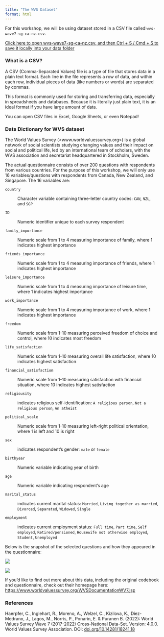```yaml
---
title: "The WVS Dataset"
format: html
---
```


For this workshop, we will be using dataset stored in a CSV file called `wvs-wave7-sg-ca-nz.csv`.

```{=html}
<a href="https://raw.githubusercontent.com/bellaratmelia/introductory-r-socsci/refs/heads/main/data/wvs-wave7-sg-ca-nz.csv" type="button" class="btn btn-success">Click here to open wvs-wave7-sg-ca-nz.csv, and then Ctrl + S / Cmd + S to save it locally into your data folder</a>
```

::: {.callout-note appearance="simple"}
### What is a CSV?

A CSV (Comma-Separated Values) file is a type of file that stores data in a plain text format. Each line in the file represents a row of data, and within each row, individual pieces of data (like numbers or words) are separated by commas.

This format is commonly used for storing and transferring data, especially in spreadsheets and databases. Because it is literally just plain text, it is an ideal format if you have large amount of data.

You can open CSV files in Excel, Google Sheets, or even Notepad!
:::

### Data Dictionary for WVS dataset

The World Values Survey (<www.worldvaluessurvey.org>) is a global network of social scientists studying changing values and their impact on social and political life, led by an international team of scholars, with the WVS association and secretariat headquartered in Stockholm, Sweden. 

The actual questionnaire consists of over 200 questions with respondents from various countries. For the purpose of this workshop, we will only use 16 variables/questions with respondents from Canada, New Zealand, and Singapore. The 16 variables are:

`country`

:   Character variable containing three-letter country codes: `CAN`,
    `NZL`, and `SGP`

`ID`

:   Numeric identifier unique to each survey respondent

`family_importance`

:   Numeric scale from 1 to 4 measuring importance of family, where 1
    indicates highest importance

`friends_importance`

:   Numeric scale from 1 to 4 measuring importance of friends, where 1
    indicates highest importance

`leisure_importance`

:   Numeric scale from 1 to 4 measuring importance of leisure time,
    where 1 indicates highest importance

`work_importance`

:   Numeric scale from 1 to 4 measuring importance of work, where 1
    indicates highest importance

`freedom`

:   Numeric scale from 1-10 measuring perceived freedom of choice and
    control, where 10 indicates most freedom

`life_satisfaction`

:   Numeric scale from 1-10 measuring overall life satisfaction, where
    10 indicates highest satisfaction

`financial_satisfaction`

:   Numeric scale from 1-10 measuring satisfaction with financial
    situation, where 10 indicates highest satisfaction

`religiousity`

:   indicates religious self-identification: `A religious person`,
    `Not a religious person`, `An atheist`

`political_scale`

:   Numeric scale from 1-10 measuring left-right political orientation,
    where 1 is left and 10 is right

`sex`

:   indicates respondent's gender: `male` or `female`

`birthyear`

:   Numeric variable indicating year of birth

`age`

:   Numeric variable indicating respondent's age

`marital_status`

:   indicates current marital status: `Married`,
    `Living together as married`, `Divorced`, `Separated`, `Widowed`,
    `Single`

`employment`

:   indicates current employment status: `Full time`, `Part time`,
    `Self employed`, `Retired/pensioned`,
    `Housewife not otherwise employed`, `Student`, `Unemployed`

Below is the snapshot of the selected questions and how they appeared in the questionnaire:

![](images/Selected Questions for WVS-images-1.jpg)

![](images/Selected Questions for WVS-images-2.jpg)

If you'd like to find out more about this data, including the original
codebook and questionnaire, check out their homepage here:
<https://www.worldvaluessurvey.org/WVSDocumentationWV7.jsp>

### References

Haerpfer, C., Inglehart, R., Moreno, A., Welzel, C., Kizilova, K., Diez-Medrano, J., Lagos, M., Norris, P., Ponarin, E. & Puranen B. (2022): World Values Survey Wave 7 (2017-2022) Cross-National Data-Set. Version: 4.0.0. World Values Survey Association. DOI: [doi.org/10.14281/18241.18](https://doi.org/10.14281/18241.18)
